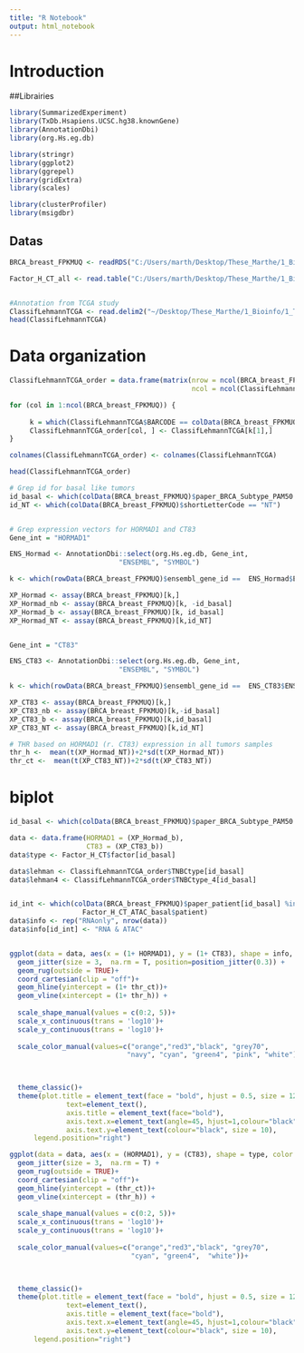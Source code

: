 ---
title: "R Notebook"
output: html_notebook
---


# Introduction




##Librairies

```{r warning=FALSE }
library(SummarizedExperiment)
library(TxDb.Hsapiens.UCSC.hg38.knownGene)
library(AnnotationDbi)
library(org.Hs.eg.db)

library(stringr)
library(ggplot2)
library(ggrepel)
library(gridExtra)
library(scales)

library(clusterProfiler)
library(msigdbr)
```


## Datas
```{r}
BRCA_breast_FPKMUQ <- readRDS("C:/Users/marth/Desktop/These_Marthe/1_Bioinfo/0_Scripts Propres/data/TCGA_Breast_data_FPKMUQv4.rds")

Factor_H_CT_all <- read.table("C:/Users/marth/Desktop/These_Marthe/1_Bioinfo/0_Scripts Propres/data/Factor_H_CT_all_TCGA_Breas.txt", header = TRUE)


#Annotation from TCGA study
ClassifLehmannTCGA <- read.delim2("~/Desktop/These_Marthe/1_Bioinfo/1_TCGA/190806_LehmannTCGA/ClassifLehmannTCGA.txt")
head(ClassifLehmannTCGA)
```
# Data organization

```{r}
ClassifLehmannTCGA_order = data.frame(matrix(nrow = ncol(BRCA_breast_FPKMUQ), 
                                             ncol = ncol(ClassifLehmannTCGA)))

for (col in 1:ncol(BRCA_breast_FPKMUQ)) {
  
     k = which(ClassifLehmannTCGA$BARCODE == colData(BRCA_breast_FPKMUQ)$paper_patient[col])
     ClassifLehmannTCGA_order[col, ] <- ClassifLehmannTCGA[k[1],]
}

colnames(ClassifLehmannTCGA_order) <- colnames(ClassifLehmannTCGA)

head(ClassifLehmannTCGA_order)
```

```{r}
# Grep id for basal like tumors
id_basal <- which(colData(BRCA_breast_FPKMUQ)$paper_BRCA_Subtype_PAM50 == "Basal")
id_NT <- which(colData(BRCA_breast_FPKMUQ)$shortLetterCode == "NT")


# Grep expression vectors for HORMAD1 and CT83
Gene_int = "HORMAD1"

ENS_Hormad <- AnnotationDbi::select(org.Hs.eg.db, Gene_int,
                           "ENSEMBL", "SYMBOL")

k <- which(rowData(BRCA_breast_FPKMUQ)$ensembl_gene_id ==  ENS_Hormad$ENSEMBL )

XP_Hormad <- assay(BRCA_breast_FPKMUQ)[k,]
XP_Hormad_nb <- assay(BRCA_breast_FPKMUQ)[k, -id_basal]
XP_Hormad_b <- assay(BRCA_breast_FPKMUQ)[k, id_basal]
XP_Hormad_NT <- assay(BRCA_breast_FPKMUQ)[k,id_NT]


Gene_int = "CT83"

ENS_CT83 <- AnnotationDbi::select(org.Hs.eg.db, Gene_int,
                           "ENSEMBL", "SYMBOL")

k <- which(rowData(BRCA_breast_FPKMUQ)$ensembl_gene_id ==  ENS_CT83$ENSEMBL )

XP_CT83 <- assay(BRCA_breast_FPKMUQ)[k,]
XP_CT83_nb <- assay(BRCA_breast_FPKMUQ)[k,-id_basal]
XP_CT83_b <- assay(BRCA_breast_FPKMUQ)[k,id_basal]
XP_CT83_NT <- assay(BRCA_breast_FPKMUQ)[k,id_NT]

# THR based on HORMAD1 (r. CT83) expression in all tumors samples
thr_h <-  mean(t(XP_Hormad_NT))+2*sd(t(XP_Hormad_NT))
thr_ct <-  mean(t(XP_CT83_NT))+2*sd(t(XP_CT83_NT))
```


# biplot
```{r}
id_basal <- which(colData(BRCA_breast_FPKMUQ)$paper_BRCA_Subtype_PAM50 == "Basal")

data <- data.frame(HORMAD1 = (XP_Hormad_b),
                   CT83 = (XP_CT83_b))
data$type <- Factor_H_CT$factor[id_basal]

data$lehman <- ClassifLehmannTCGA_order$TNBCtype[id_basal]
data$lehman4 <- ClassifLehmannTCGA_order$TNBCtype_4[id_basal]


id_int <- which(colData(BRCA_breast_FPKMUQ)$paper_patient[id_basal] %in%
                  Factor_H_CT_ATAC_basal$patient)
data$info <- rep("RNAonly", nrow(data))
data$info[id_int] <- "RNA & ATAC"


ggplot(data = data, aes(x = (1+ HORMAD1), y = (1+ CT83), shape = info, color = lehman  ))+
  geom_jitter(size = 3,  na.rm = T, position=position_jitter(0.3)) + 
  geom_rug(outside = TRUE)+
  coord_cartesian(clip = "off")+
  geom_hline(yintercept = (1+ thr_ct))+
  geom_vline(xintercept = (1+ thr_h)) +
  
  scale_shape_manual(values = c(0:2, 5))+
  scale_x_continuous(trans = 'log10')+
  scale_y_continuous(trans = 'log10')+
  
  scale_color_manual(values=c("orange","red3","black", "grey70", 
                             "navy", "cyan", "green4", "pink", "white"))+
  


  theme_classic()+ 
  theme(plot.title = element_text(face = "bold", hjust = 0.5, size = 12) ,
              text=element_text(),
              axis.title = element_text(face="bold"),
              axis.text.x=element_text(angle=45, hjust=1,colour="black", size = 10),
              axis.text.y=element_text(colour="black", size = 10),
      legend.position="right")

```


```{r}

ggplot(data = data, aes(x = (HORMAD1), y = (CT83), shape = type, color = lehman4  ))+
  geom_jitter(size = 3,  na.rm = T) + 
  geom_rug(outside = TRUE)+
  coord_cartesian(clip = "off")+
  geom_hline(yintercept = (thr_ct))+
  geom_vline(xintercept = (thr_h)) +
  
  scale_shape_manual(values = c(0:2, 5))+
  scale_x_continuous(trans = 'log10')+
  scale_y_continuous(trans = 'log10')+
  
  scale_color_manual(values=c("orange","red3","black", "grey70", 
                              "cyan", "green4",  "white"))+
  


  theme_classic()+ 
  theme(plot.title = element_text(face = "bold", hjust = 0.5, size = 12) ,
              text=element_text(),
              axis.title = element_text(face="bold"),
              axis.text.x=element_text(angle=45, hjust=1,colour="black", size = 10),
              axis.text.y=element_text(colour="black", size = 10),
      legend.position="right")
```














